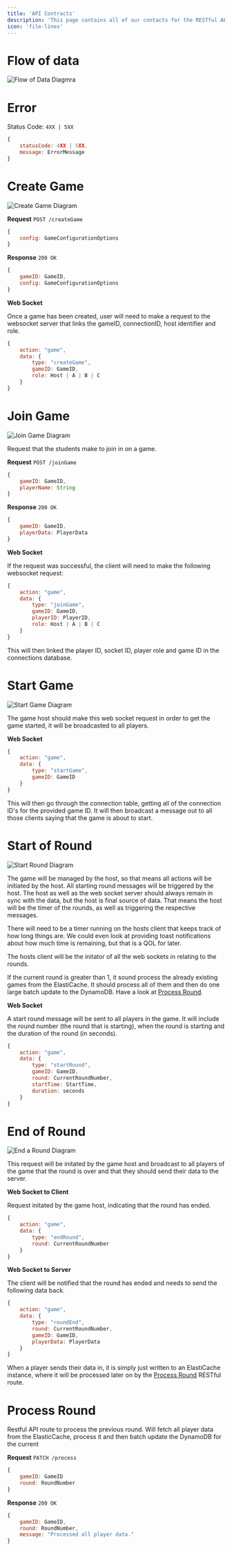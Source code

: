 ```yaml
---
title: 'API Contracts'
description: 'This page contains all of our contacts for the RESTful API and Web Socket service, as well as data flow diagrams.'
icon: 'file-lines'
---
```


# Flow of data

![Flow of Data Diagmra](/images/university/FlowOfData.png)

# Error

Status Code: `4XX | 5XX`

```js
{
    statusCode: 4XX | 5XX,
    message: ErrorMessage
}
```

# Create Game

![Create Game Diagram](/images/university/CreateGame.png)

**Request** `POST /createGame`

```js
{
    config: GameConfigurationOptions
}
```

**Response** `200 OK`

```js
{
    gameID: GameID,
    config: GameConfigurationOptions
}
```

**Web Socket**

Once a game has been created, user will need to make a request to the websocket server that links the gameID, connectionID, host identifier and role.

```js
{
    action: "game",
    data: {
        type: "createGame",
        gameID: GameID,
        role: Host | A | B | C
    }
}
```

# Join Game

![Join Game Diagram](/images/university/JoinGame.png)

Request that the students make to join in on a game.

**Request** `POST /joinGame`
```js
{
    gameID: GameID,
    playerName: String
}
```

**Response** `200 OK`

```js
{
    gameID: GameID,
    playerData: PlayerData
}
```

**Web Socket**

If the request was successful, the client will need to make the following websocket request:
```js
{
    action: "game",
    data: {
        type: "joinGame",
        gameID: GameID,
        playerID: PlayerID,
        role: Host | A | B | C
    }
}
```

This will then linked the player ID, socket ID, player role and game ID in the connections database.

# Start Game

![Start Game Diagram](/images/university/StartGame.png)

The game host should make this web socket request in order to get the game started, it will be broadcasted to all players.

**Web Socket**

```js
{
    action: "game",
    data: {
        type: "startGame",
        gameID: GameID
    }
}
```

This will then go through the connection table, getting all of the connection ID's for the provided game ID. It will then broadcast a message out to all those clients saying that the game is about to start.

# Start of Round

![Start Round Diagram](/images/university/StartRound.png)

The game will be managed by the host, so that means all actions will be initiated by the host. All starting round messages will be triggered by the host. The host as well as the web socket server should always remain in sync with the data, but the host is final source of data. That means the host will be the timer of the rounds, as well as triggering the respective messages.

There will need to be a timer running on the hosts client that keeps track of how long things are. We could even look at providing toast notifications about how much time is remaining, but that is a QOL for later.

The hosts client will be the initator of all the web sockets in relating to the rounds. 

If the current round is greater than 1, it sound process the already existing games from the ElastiCache. It should process all of them and then do one large batch update to the DynamoDB. Have a look at [Process Round](#process-round).

**Web Socket**

A start round message will be sent to all players in the game. It will include the round number (the round that is starting), when the round is starting and the duration of the round (in seconds).

```js
{
    action: "game",
    data: {
        type: "startRound",
        gameID: GameID,
        round: CurrentRoundNumber,
        startTime: StartTime,
        duration: seconds
    }
}
```

# End of Round

![End a Round Diagram](/images/university/EndARound.png)

This request will be initated by the game host and broadcast to all players of the game that the round is over and that they should send their data to the server.

**Web Socket to Client**

Request initated by the game host, indicating that the round has ended.

```js
{
    action: "game",
    data: {
        type: "endRound",
        round: CurrentRoundNumber
    }
}
```

**Web Socket to Server**

The client will be notified that the round has ended and needs to send the following data back.

```js
{
    action: "game",
    data: {
        type: "roundEnd",
        round: CurrentRoundNumber,
        gameID: GameID,
        playerData: PlayerData
    }
}
```

When a player sends their data in, it is simply just written to an ElastiCache instance, where it will be processed later on by the [Process Round](#process-round) RESTful route.

# Process Round

Restful API route to process the previous round. Will fetch all player data from the ElasticCache, process it and then batch update the DynamoDB for the current 

**Request** `PATCH /process`

```js
{
    gameID: GameID
    round: RoundNumber
}
```

**Response** `200 OK`

```js
{
    gameID: GameID,
    round: RoundNumber,
    message: "Processed all player data."
}
```